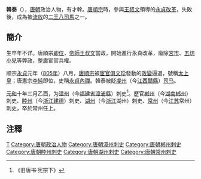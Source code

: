 '''韓泰'''（{{bd|？||？||}}），[[唐朝|唐朝]]政治人物，有才幹。[[唐順宗|唐順宗]]時，參與[[王叔文|王叔文]]領導的[[永貞改革|永貞改革]]，失敗後，成為被[[流放|流放]]的[[二王八司馬|二王八司馬]]之一。

==簡介==
生卒年不详。唐順宗[[即位|即位]]，[[帝師|帝師]][[王叔文|王叔文]]當政，開始進行永貞改革，廢除[[宮市|宮市]]、[[五坊小兒|五坊小兒]]等弊政，[[整肅|整肅]]宦官兵權。

顺宗[[永贞_(唐顺宗)|永貞]]元年（[[805年|805年]]）八月，[[唐順宗|唐順宗]]被[[宦官|宦官]][[俱文珍|俱文珍]]發動的[[政變|政變]]逼退，號稱[[太上皇|太上皇]]；唐憲宗[[唐宪宗|李純]]即位，史稱[[永貞內禪|永貞內禪]]。韓泰被貶[[虔州|虔州]]（今[[江西省|江西]][[赣县区|贛縣]]）[[司马|司马]]。

[[元和_(唐朝)|元和]]十年三月乙酉，为[[漳州|漳州]]（今[[福建省|福建省]][[漳浦縣|漳浦縣]]）刺史<ref>《旧唐书·宪宗下》</ref>。歷官[[郴州_(古代)|郴州]]（今[[湖南省|湖南]][[郴州市|郴州]]）刺史、[[睦州_(开皇)|睦州]]（今[[浙江省|浙江]][[建德市|建德]]）刺史、[[湖州|湖州]]（今[[浙江|浙江]]湖州）刺史、[[常州_(江苏)|常州]]（今[[江苏|江苏]]常州）刺史，卒於常州任上。

==注釋==
{{reflist}}

{{唐朝人小作品}}

{{DEFAULTSORT:H}}
[[Category:韩姓|T]]
[[Category:唐朝政治人物|Category:唐朝政治人物]]
[[Category:唐朝漳州刺史|Category:唐朝漳州刺史]]
[[Category:唐朝郴州刺史|Category:唐朝郴州刺史]]
[[Category:唐朝睦州刺史|Category:唐朝睦州刺史]]
[[Category:唐朝湖州刺史|Category:唐朝湖州刺史]]
[[Category:唐朝常州刺史|Category:唐朝常州刺史]]